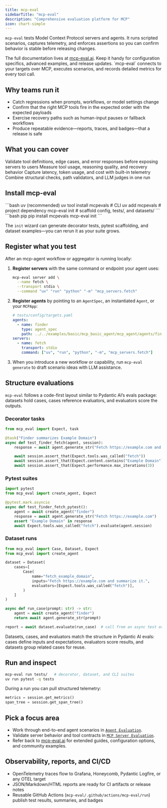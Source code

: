 ```yaml
---
title: mcp-eval
sidebarTitle: "mcp-eval"
description: "Comprehensive evaluation platform for MCP"
icon: chart-simple
---
```


`mcp-eval` tests Model Context Protocol servers and agents. It runs scripted scenarios, captures telemetry, and enforces assertions so you can confirm behavior is stable before releasing changes.

<Tip>
  The full documentation lives at <a href="https://mcp-eval.ai">mcp-eval.ai</a>. Keep it handy for configuration specifics, advanced examples, and release updates.
</Tip>

<Info>
  `mcp-eval` connects to your targets over MCP, executes scenarios, and records detailed metrics for every tool call.
</Info>

## Why teams run it

- Catch regressions when prompts, workflows, or model settings change
- Confirm that the right MCP tools fire in the expected order with the expected payloads
- Exercise recovery paths such as human-input pauses or fallback workflows
- Produce repeatable evidence—reports, traces, and badges—that a release is safe

## What you can cover

<Columns cols={4}>
  <Card title="Test MCP Servers" icon="server" href="./server-evaluation">
    Validate tool definitions, edge cases, and error responses before exposing servers to users
  </Card>
  <Card title="Evaluate Agents" icon="robot" href="./agent-evaluation">
    Measure tool usage, reasoning quality, and recovery behavior
  </Card>
  <Card title="Track Performance" icon="chart-line" href="https://mcp-eval.ai">
    Capture latency, token usage, and cost with built-in telemetry
  </Card>
  <Card title="Assert Quality" icon="circle-check" href="https://mcp-eval.ai/agent-evaluation">
    Combine structural checks, path validators, and LLM judges in one run
  </Card>
</Columns>

## Install mcp-eval

<CodeGroup>
```bash uv (recommended)
uv tool install mcpevals      # CLI
uv add mcpevals               # project dependency
mcp-eval init                 # scaffold config, tests/, and datasets/
```
```bash pip
pip install mcpevals
mcp-eval init
```
</CodeGroup>

The `init` wizard can generate decorator tests, pytest scaffolding, and dataset examples—you can rerun it as your suite grows.

## Register what you test

After an mcp-agent workflow or aggregator is running locally:

1. **Register servers** with the same command or endpoint your agent uses:

   ```bash
   mcp-eval server add \
     --name fetch \
     --transport stdio \
     --command "uv" "run" "python" "-m" "mcp_servers.fetch"
   ```

2. **Register agents** by pointing to an `AgentSpec`, an instantiated `Agent`, or your `MCPApp`:

   ```yaml
   # tests/config/targets.yaml
   agents:
     - name: finder
       type: agent_spec
       path: ../../examples/basic/mcp_basic_agent/mcp_agent/agents/finder.py
   servers:
     - name: fetch
       transport: stdio
       command: ["uv", "run", "python", "-m", "mcp_servers.fetch"]
   ```

3. When you introduce a new workflow or capability, run `mcp-eval generate` to draft scenario ideas with LLM assistance.

## Structure evaluations

`mcp-eval` follows a code-first layout similar to Pydantic AI’s evals package: datasets hold cases, cases reference evaluators, and evaluators score the outputs.

### Decorator tasks

```python decorator_style.py
from mcp_eval import Expect, task

@task("Finder summarizes Example Domain")
async def test_finder_fetch(agent, session):
    response = await agent.generate_str("Fetch https://example.com and summarize it.")

    await session.assert_that(Expect.tools.was_called("fetch"))
    await session.assert_that(Expect.content.contains("Example Domain"), response=response)
    await session.assert_that(Expect.performance.max_iterations(3))
```

### Pytest suites

```python pytest_style.py
import pytest
from mcp_eval import create_agent, Expect

@pytest.mark.asyncio
async def test_finder_fetch_pytest():
    agent = await create_agent("finder")
    response = await agent.generate_str("Fetch https://example.com")
    assert "Example Domain" in response
    await Expect.tools.was_called("fetch").evaluate(agent.session)
```

### Dataset runs

```python dataset_style.py
from mcp_eval import Case, Dataset, Expect
from mcp_eval import create_agent

dataset = Dataset(
    cases=[
        Case(
            name="fetch_example_domain",
            inputs="Fetch https://example.com and summarize it.",
            evaluators=[Expect.tools.was_called("fetch")],
        )
    ]
)

async def run_case(prompt: str) -> str:
    agent = await create_agent("finder")
    return await agent.generate_str(prompt)

report = await dataset.evaluate(run_case)  # call from an async test or helper
```

<Note>
  Datasets, cases, and evaluators match the structure in Pydantic AI evals: cases define inputs and expectations, evaluators score results, and datasets group related cases for reuse.
</Note>

## Run and inspect

```bash
mcp-eval run tests/   # decorator, dataset, and CLI suites
uv run pytest -q tests
```

During a run you can pull structured telemetry:

```python
metrics = session.get_metrics()
span_tree = session.get_span_tree()
```

## Pick a focus area

- Work through end-to-end agent scenarios in [`Agent Evaluation`](./agent-evaluation).
- Validate server behavior and tool contracts in [`MCP Server Evaluation`](./server-evaluation).
- Refer back to [mcp-eval.ai](https://mcp-eval.ai) for extended guides, configuration options, and community examples.

## Observability, reports, and CI/CD

- OpenTelemetry traces flow to Grafana, Honeycomb, Pydantic Logfire, or any OTEL target
- JSON/Markdown/HTML reports are ready for CI artifacts or release notes
- Reusable GitHub Actions (`mcp-eval/.github/actions/mcp-eval/run`) publish test results, summaries, and badges
